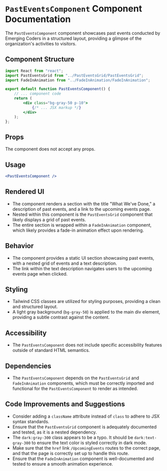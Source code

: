 # `PastEventsComponent` Component Documentation

The `PastEventsComponent` component showcases past events conducted by Emerging Coders in a structured layout, providing a glimpse of the organization's activities to visitors.

## Component Structure

```jsx
import React from "react"; 
import PastEventsGrid from "../PastEventsGrid/PastEventsGrid";
import FadeInAnimation from "../FadeInAnimation/FadeInAnimation";

export default function PastEventsComponent() {
    // ... component code
    return (
        <div class="bg-gray-50 p-10">
            {/* ... JSX markup */}
        </div>
    );
};
```

## Props

The component does not accept any props.

## Usage

```jsx
<PastEventsComponent />
```

## Rendered UI

- The component renders a section with the title "What We've Done," a description of past events, and a link to the upcoming events page.
- Nested within this component is the `PastEventsGrid` component that likely displays a grid of past events.
- The entire section is wrapped within a `FadeInAnimation` component, which likely provides a fade-in animation effect upon rendering.

## Behavior

- The component provides a static UI section showcasing past events, with a nested grid of events and a text description.
- The link within the text description navigates users to the upcoming events page when clicked.

## Styling

- Tailwind CSS classes are utilized for styling purposes, providing a clean and structured layout.
- A light gray background (`bg-gray-50`) is applied to the main div element, providing a subtle contrast against the content.

## Accessibility

- The `PastEventsComponent` does not include specific accessibility features outside of standard HTML semantics.

## Dependencies

- The `PastEventsComponent` depends on the `PastEventsGrid` and `FadeInAnimation` components, which must be correctly imported and functional for the `PastEventsComponent` to render as intended.

## Code Improvements and Suggestions

- Consider adding a `className` attribute instead of `class` to adhere to JSX syntax standards.
- Ensure that the `PastEventsGrid` component is adequately documented and tested, as it is a nested dependency.
- The `dark:gray-300` class appears to be a typo. It should be `dark:text-gray-300` to ensure the text color is styled correctly in dark mode.
- Make sure that the `href` link `/UpcomingEvents` routes to the correct page, and that the page is correctly set up to handle this route.
- Ensure that the `FadeInAnimation` component is well-documented and tested to ensure a smooth animation experience.